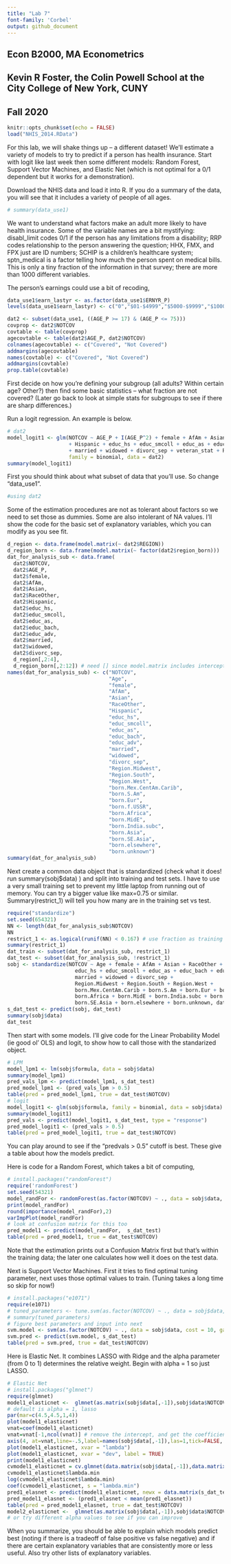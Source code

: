 ```yaml
---
title: "Lab 7"
font-family: 'Corbel'
output: github_document
---
```


  
## Econ B2000, MA Econometrics
## Kevin R Foster, the Colin Powell School at the City College of New York, CUNY
## Fall 2020

```r
knitr::opts_chunk$set(echo = FALSE)
load("NHIS_2014.RData")
```

For this lab, we will shake things up -- a different dataset! We'll estimate a variety of models to try to predict if a person has health insurance. Start with logit like last week then some different models: Random Forest, Support Vector Machines, and Elastic Net (which is not optimal for a 0/1 dependent but it works for a demonstration).

Download the NHIS data and load it into R. If you do a summary of the data, you will see that it includes a variety of people of all ages.

```r
# summary(data_use1)
```
We want to understand what factors make an adult more likely to have health insurance. Some of the variable names are a bit mystifying: disabl_limit codes 0/1 if the person has any limitations from a disability; RRP codes relationship to the person answering the question; HHX, FMX, and FPX just are ID numbers; SCHIP is a children's healthcare system; sptn_medical is a factor telling how much the person spent on medical bills. This is only a tiny fraction of the information in that survey; there are more than 1000 different variables.

The person's earnings could use a bit of recoding,
```r
data_use1$earn_lastyr <- as.factor(data_use1$ERNYR_P)
levels(data_use1$earn_lastyr) <- c("0","$01-$4999","$5000-$9999","$10000-$14999","$15000-$19999","$20000-$24999","$25000-$34999","$35000-$44999","$45000-$54999","$55000-$64999","$65000-$74999","$75000 and over",NA,NA,NA)
```
```r
dat2 <- subset(data_use1, ((AGE_P >= 17) & (AGE_P <= 75)))
covprop <- dat2$NOTCOV 
covtable <- table(covprop)
agecovtable <- table(dat2$AGE_P, dat2$NOTCOV)
colnames(agecovtable) <- c("Covered", "Not Covered")
addmargins(agecovtable)
names(covtable) <- c("Covered", "Not Covered")
addmargins(covtable)
prop.table(covtable)
```

First decide on how you're defining your subgroup (all adults? Within certain age? Other?) then find some basic statistics -- what fraction are not covered? (Later go back to look at simple stats for subgroups to see if there are sharp differences.)

Run a logit regression. An example is below. 

```r
# dat2
model_logit1 <- glm(NOTCOV ~ AGE_P + I(AGE_P^2) + female + AfAm + Asian + RaceOther  
                    + Hispanic + educ_hs + educ_smcoll + educ_as + educ_bach + educ_adv 
                    + married + widowed + divorc_sep + veteran_stat + REGION + region_born,
                    family = binomial, data = dat2)
summary(model_logit1)
```


First you should think about what subset of data that you'll use. So change "data_use1". 
```r
#using dat2
```

Some of the estimation procedures are not as tolerant about factors so we need to set those as dummies. Some are also intolerant of NA values. I'll show the code for the basic set of explanatory variables, which you can modify as you see fit.

```r
d_region <- data.frame(model.matrix(~ dat2$REGION))
d_region_born <- data.frame(model.matrix(~ factor(dat2$region_born)))  # snips any with zero in the subgroup
dat_for_analysis_sub <- data.frame(
  dat2$NOTCOV,
  dat2$AGE_P,
  dat2$female,
  dat2$AfAm,
  dat2$Asian,
  dat2$RaceOther,
  dat2$Hispanic,
  dat2$educ_hs,
  dat2$educ_smcoll,
  dat2$educ_as,
  dat2$educ_bach,
  dat2$educ_adv,
  dat2$married,
  dat2$widowed,
  dat2$divorc_sep,
  d_region[,2:4],
  d_region_born[,2:12]) # need [] since model.matrix includes intercept term
names(dat_for_analysis_sub) <- c("NOTCOV",
                                 "Age",
                                 "female",
                                 "AfAm",
                                 "Asian",
                                 "RaceOther",
                                 "Hispanic",
                                 "educ_hs",
                                 "educ_smcoll",
                                 "educ_as",
                                 "educ_bach",
                                 "educ_adv",
                                 "married",
                                 "widowed",
                                 "divorc_sep",
                                 "Region.Midwest",
                                 "Region.South",
                                 "Region.West",
                                 "born.Mex.CentAm.Carib",
                                 "born.S.Am",
                                 "born.Eur",
                                 "born.f.USSR",
                                 "born.Africa",
                                 "born.MidE",
                                 "born.India.subc",
                                 "born.Asia",
                                 "born.SE.Asia",
                                 "born.elsewhere",
                                 "born.unknown")
summary(dat_for_analysis_sub)
```
Next create a common data object that is standardized (check what it does! run summary(sobj$data) ) and split into training and test sets. I have to use a very small training set to prevent my little laptop from running out of memory. You can try a bigger value like max=0.75 or similar. Summary(restrict_1) will tell you how many are in the training set vs test.

```r
require("standardize")
set.seed(654321)
NN <- length(dat_for_analysis_sub$NOTCOV)
NN
restrict_1 <- as.logical(runif(NN) < 0.167) # use fraction as training data
summary(restrict_1)
dat_train <- subset(dat_for_analysis_sub, restrict_1)
dat_test <- subset(dat_for_analysis_sub, !restrict_1)
sobj <- standardize(NOTCOV ~ Age + female + AfAm + Asian + RaceOther + Hispanic + 
                      educ_hs + educ_smcoll + educ_as + educ_bach + educ_adv + 
                      married + widowed + divorc_sep + 
                      Region.Midwest + Region.South + Region.West + 
                      born.Mex.CentAm.Carib + born.S.Am + born.Eur + born.f.USSR + 
                      born.Africa + born.MidE + born.India.subc + born.Asia + 
                      born.SE.Asia + born.elsewhere + born.unknown, dat_train, family = binomial)
s_dat_test <- predict(sobj, dat_test)
summary(sobj$data)
dat_test
```
Then start with some models. I'll give code for the Linear Probability Model (ie good ol' OLS) and logit, to show how to call those with the standarized object.

```r
# LPM
model_lpm1 <- lm(sobj$formula, data = sobj$data)
summary(model_lpm1)
pred_vals_lpm <- predict(model_lpm1, s_dat_test)
pred_model_lpm1 <- (pred_vals_lpm > 0.5)
table(pred = pred_model_lpm1, true = dat_test$NOTCOV)
# logit 
model_logit1 <- glm(sobj$formula, family = binomial, data = sobj$data)
summary(model_logit1)
pred_vals <- predict(model_logit1, s_dat_test, type = "response")
pred_model_logit1 <- (pred_vals > 0.5)
table(pred = pred_model_logit1, true = dat_test$NOTCOV)
```
You can play around to see if the "predvals > 0.5" cutoff is best. These give a table about how the models predict.

Here is code for a Random Forest, which takes a bit of computing,
```r
# install.packages("randomForest")
require('randomForest')
set.seed(54321)
model_randFor <- randomForest(as.factor(NOTCOV) ~ ., data = sobj$data, importance=TRUE, proximity=TRUE)
print(model_randFor)
round(importance(model_randFor),2)
varImpPlot(model_randFor)
# look at confusion matrix for this too
pred_model1 <- predict(model_randFor,  s_dat_test)
table(pred = pred_model1, true = dat_test$NOTCOV)
```
Note that the estimation prints out a Confusion Matrix first but that's within the training data; the later one calculates how well it does on the test data.

Next is Support Vector Machines. First it tries to find optimal tuning parameter, next uses those optimal values to train. (Tuning takes a long time so skip for now!)
```r
# install.packages("e1071")
require(e1071)
# tuned_parameters <- tune.svm(as.factor(NOTCOV) ~ ., data = sobj$data, gamma = 10^(-3:0), cost = 10^(-2:1)) 
# summary(tuned_parameters)
# figure best parameters and input into next
svm.model <- svm(as.factor(NOTCOV) ~ ., data = sobj$data, cost = 10, gamma = 0.1)
svm.pred <- predict(svm.model, s_dat_test)
table(pred = svm.pred, true = dat_test$NOTCOV)
```

Here is Elastic Net. It combines LASSO with Ridge and the alpha parameter (from 0 to 1) determines the relative weight. Begin with alpha = 1 so just LASSO.
```r
# Elastic Net
# install.packages("glmnet")
require(glmnet)
model1_elasticnet <-  glmnet(as.matrix(sobj$data[,-1]),sobj$data$NOTCOV, alpha = 0) 
# default is alpha = 1, lasso
par(mar=c(4.5,4.5,1,4))
plot(model1_elasticnet)
vnat=coef(model1_elasticnet)
vnat=vnat[-1,ncol(vnat)] # remove the intercept, and get the coefficients at the end of the path
axis(4, at=vnat,line=-.5,label=names(sobj$data[,-1]),las=1,tick=FALSE, cex.axis=0.5) 
plot(model1_elasticnet, xvar = "lambda")
plot(model1_elasticnet, xvar = "dev", label = TRUE)
print(model1_elasticnet)
cvmodel1_elasticnet = cv.glmnet(data.matrix(sobj$data[,-1]),data.matrix(sobj$data$NOTCOV)) 
cvmodel1_elasticnet$lambda.min
log(cvmodel1_elasticnet$lambda.min)
coef(cvmodel1_elasticnet, s = "lambda.min")
pred1_elasnet <- predict(model1_elasticnet, newx = data.matrix(s_dat_test), s = cvmodel1_elasticnet$lambda.min)
pred_model1_elasnet <- (pred1_elasnet < mean(pred1_elasnet)) 
table(pred = pred_model1_elasnet, true = dat_test$NOTCOV)
model2_elasticnet <-  glmnet(as.matrix(sobj$data[,-1]),sobj$data$NOTCOV, alpha = 0.5) 
# or try different alpha values to see if you can improve
```

When you summarize, you should be able to explain which models predict best (noting if there is a tradeoff of false positive vs false negative) and if there are certain explanatory variables that are consistently more or less useful. Also try other lists of explanatory variables.
